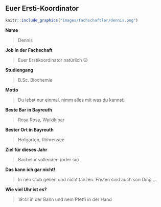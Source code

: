 ## Euer Ersti-Koordinator {#fachschaftler-fachschaftlerinnen-ersti-koordination}

```r
knitr::include_graphics("images/fachschaftler/dennis.png")
```

**Name**

> Dennis

**Job in der Fachschaft**

> Euer Erstikoordinator natürlich 😜

**Studiengang**

> B.Sc. Biochemie

**Motto**

> Du lebst nur einmal, nimm alles mit was du kannst!

**Beste Bar in Bayreuth**

> Rosa Rosa, Waikikibar

**Bester Ort in Bayreuth**

> Hofgarten, Röhrensee

**Ziel für dieses Jahr**

> Bachelor vollenden (oder so)

**Das kann ich gar nicht!**

> In nen Club gehen und nicht tanzen. Fristen sind auch son Ding ...

**Wie viel Uhr ist es?**

> 19:41 in der Bahn und nem Pfeffi in der Hand